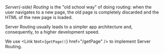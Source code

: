 
*Server(-side) Routing* is the "old school way" of doing routing:
when the user navigates to a new page,
the old page is completely discarded and the HTML of the new page is loaded.

Server Routing usually leads to a simpler app architecture and, consequently, to a higher development speed.

We use <Link text={<code>getPage()</code>} href="/getPage" /> to implement Server Routing.
